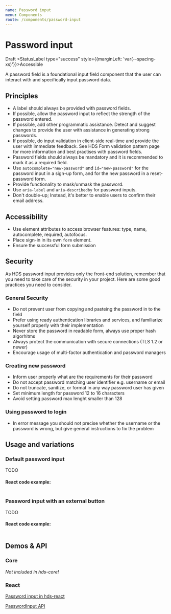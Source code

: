 ```yaml
---
name: Password input
menu: Components
route: /components/password-input
---
```




# Password input

<StatusLabel type="alert">Draft</StatusLabel>
<StatusLabel type="success" style={{marginLeft: 'var(--spacing-xs)'}}>Accessible</StatusLabel>

<LargeParagraph>
    A password field is a foundational input field component that the user can interact with and specifically input password data.
</LargeParagraph>

## Principles
- A label should always be provided with password fields.
- If possible, allow the password input to reflect the strength of the password entered.
- If possible, add other programmatic assistance. Detect and suggest changes to provide the user with assistance in generating strong passwords.
- If possible, do input validation in client-side real-time and provide the user with immediate feedback. See HDS Form validation pattern page for more information and best practises with password fields.
- Password fields should always be mandatory and it is recommended to mark it as a required field.
- Use `autocomplete="new-password"` and `id="new-password"` for the password input in a sign-up form, and for the new password in a reset-password form.
- Provide functionality to mask/unmask the password.
- Use `aria-label` and `aria-describedby` for password inputs.
- Don't double-up; Instead, it's better to enable users to confirm their email address.

## Accessibility
- Use element attributes to access browser features: type, name, autocomplete, required, autofocus.
- Place sign-in in its own `form` element.
- Ensure the successful form submission

## Security
As HDS password input provides only the front-end solution, remember that you need to take care of the security in your project.
Here are some good practices you need to consider.

### General Security
- Do not prevent user from copying and pasteing the password in to the field
- Prefer using ready authentication libraries and services, and familiarize yourself properly with their implementation
- Never store the password in readable form, always use proper hash algorhitms
- Always protect the communication with secure connections (TLS 1.2 or newer)
- Encourage usage of multi-factor authentication and password managers

### Creating new password
- Inform user properly what are the requirements for their password
- Do not accept password matching user identifier e.g. username or email
- Do not truncate, sanitize, or format in any way password user has given
- Set minimum length for password 12 to 16 characters
- Avoid setting password max lenght smaller than 128

### Using password to login
- In error message you should not precise whether the username or the password is wrong, but give general instructions to fix the problem

## Usage and variations

### Default password input
TODO

<Playground>

</Playground>

#### React code example:
```tsx

```

### Password input with an external button
TODO

<Playground>

</Playground>

#### React code example:
```tsx

```

## Demos & API

### Core

_Not included in hds-core!_

### React

[Password input in hds-react](/storybook/react/?path=/story/components-timeinput--default)

[PasswordInput API](/storybook/react/?path=/docs/components-timeinput--default)
